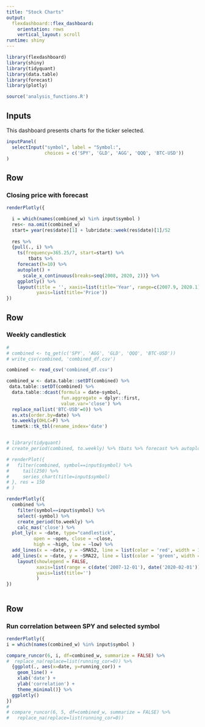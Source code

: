 ```yaml
---
title: "Stock Charts"
output: 
  flexdashboard::flex_dashboard:
    orientation: rows
    vertical_layout: scroll
runtime: shiny
---
```


<style type="text/css">

.chart-title {  /* chart_title  */
   font-size: 16px;
</style>

```r

library(flexdashboard)
library(shiny)
library(tidyquant)
library(data.table)
library(forecast)
library(plotly)

source('analysis_functions.R')

```


Inputs {.sidebar}
------------------------------------------------------------------
This dashboard presents charts for the ticker selected.
```r

inputPanel(
  selectInput("symbol", label = "Symbol:",
              choices = c('SPY', 'GLD', 'AGG', 'QQQ', 'BTC-USD'))
)

```



Row
------------------------------------------------------------------------------------------

### Closing price with forecast

```r

renderPlotly({

  i = which(names(combined_w) %in% input$symbol )
  res<- na.omit(combined_w)
  start= year(res$date)[1] + lubridate::week(res$date)[1]/52  
  
  res %>%
  {pull(., i) %>%
    ts(frequency=365.25/7, start=start) %>%
        tbats %>% 
    forecast(h=10) %>%
    autoplot() +
      scale_x_continuous(breaks=seq(2008, 2020, 2))} %>% 
    ggplotly() %>% 
    layout(title = '', xaxis=list(title='Year', range=c(2007.9, 2020.1)), 
           yaxis=list(title='Price'))
}) 

```

Row
-----------------------------------------------------------------------
### Weekly candlestick 

```r
# 
# combined <- tq_get(c('SPY', 'AGG', 'GLD', 'QQQ', 'BTC-USD'))
# write_csv(combined, 'combined_df.csv')

combined <- read_csv('combined_df.csv')

combined_w <- data.table::setDT(combined) %>%
 data.table::setDT(combined) %>%
  data.table::dcast(formula = date~symbol, 
                    fun.aggregate = dplyr::first, 
                    value.var='close') %>% 
  replace_na(list('BTC-USD'=0)) %>% 
  as.xts(order.by=date) %>% 
  to.weekly(OHLC=F) %>%      
  timetk::tk_tbl(rename_index='date')


# library(tidyquant)
# create_period(combined, to.weekly) %>% tbats %>% forecast %>% autoplot()

# renderPlot({ 
#   filter(combined, symbol==input$symbol) %>% 
#     tail(250) %>%
#     series_chart(title=input$symbol) 
# }, res = 150
# )

renderPlotly({
  combined %>% 
    filter(symbol==input$symbol) %>%
    select(-symbol) %>%
    create_period(to.weekly) %>% 
    calc_mas('close') %>%
  plot_ly(x = ~date, type="candlestick",
          open = ~open, close = ~close,
          high = ~high, low = ~low) %>%
  add_lines(x = ~date, y = ~SMA52, line = list(color = 'red', width = 1), inherit = T, text='') %>%
  add_lines(x = ~date, y = ~SMA22, line = list(color = 'green', width = 1), inherit = T, text='') %>% 
    layout(showlegend = FALSE, 
           xaxis=list(range = c(date('2007-12-01'), date('2020-02-01'))), 
           yaxis=list(title='')
           )
})



```

Row
------------------------------------------------------------------------------------------

### Run correlation between SPY and selected symbol

```r


renderPlotly({
i = which(names(combined_w) %in% input$symbol )

compare_runcor(6, i, df=combined_w, summarize = FALSE) %>% 
#  replace_na(replace=list(running_cor=0)) %>%
  {ggplot(., aes(x=date, y=running_cor)) +
    geom_line() +
    xlab('date') +
    ylab('correlation') +
    theme_minimal()} %>%
  ggplotly()
}) 
# 
# compare_runcor(6, 5, df=combined_w, summarize = FALSE) %>% 
#   replace_na(replace=list(running_cor=0))
```



